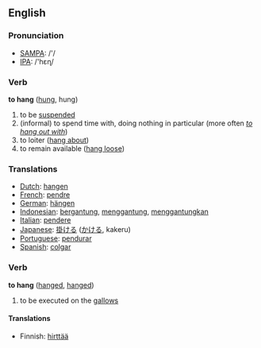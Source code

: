 ==English==

=== Pronunciation ===
*[[w:SAMPA|SAMPA]]: /'/
*[[w:IPA|IPA]]: /'hεɳ/

=== Verb ===

'''to hang''' ([[hung]], hung)

# to be [[suspended]]
#(informal) to spend time with, doing nothing in particular (more often ''[[to hang out with]]'')
#to loiter ([[hang about]])
#to remain available ([[hang loose]])

=== Translations ===
*[[Dutch]]: [[hangen]]
*[[French]]: [[pendre]]
*[[German]]: [[hängen]]
*[[Indonesian]]: [[gantung|bergantung]], [[gantung|menggantung]], [[gantung|menggantungkan]]
*[[Italian]]: [[pendere]]
*[[Japanese]]: [[掛ける]] ([[かける]], kakeru)
*[[Portuguese]]: [[pendurar]]
*[[Spanish]]: [[colgar]]

=== Verb ===

'''to hang''' ([[hanged]], [[hanged]])

# to be executed on the [[gallows]]

====Translations====

*Finnish: [[hirttää]]